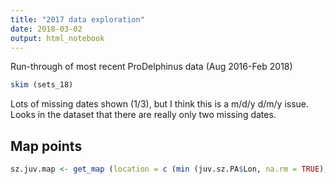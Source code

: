 ```yaml
---
title: "2017 data exploration"
date: 2018-03-02
output: html_notebook
---
```


Run-through of most recent ProDelphinus data (Aug 2016-Feb 2018)

```r
skim (sets_18)
```
Lots of missing dates shown (1/3), but I think this is a m/d/y d/m/y issue. Looks in the dataset that there are really only two missing dates. 

## Map points
```r
sz.juv.map <- get_map (location = c (min (juv.sz.PA$Lon, na.rm = TRUE), min (juv.sz.PA$Lat, na.rm = TRUE), max (juv.sz.PA$Lon, na.rm = TRUE), max (juv.sz.PA$Lat, na.rm = TRUE)), maptype = "terrain", zoom = 6)
```

